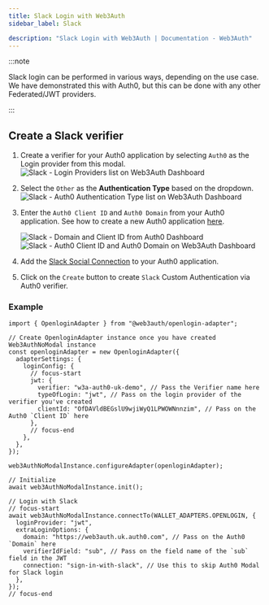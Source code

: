 ```yaml
---
title: Slack Login with Web3Auth
sidebar_label: Slack

description: "Slack Login with Web3Auth | Documentation - Web3Auth"
---
```


:::note

Slack login can be performed in various ways, depending on the use case. We have demonstrated this
with Auth0, but this can be done with any other Federated/JWT providers.

:::

## Create a Slack verifier

1. Create a verifier for your Auth0 application by selecting `Auth0` as the Login provider from this
   modal.
   ![Slack - Login Providers list on Web3Auth Dashboard](/images/dashboard/create-verifier-auth0.png)
2. Select the `Other` as the **Authentication Type** based on the dropdown.
   ![Slack - Auth0 Authentication Type list on Web3Auth Dashboard](/images/dashboard/create-verifier-google.png)
3. Enter the `Auth0 Client ID` and `Auth0 Domain` from your Auth0 application. See how to create a
   new Auth0 application [here](https://auth0.com/docs/quickstart/webapp/).

   ![Slack - Domain and Client ID from Auth0 Dashboard](/images/dashboard/create-verifier-auth0-filled-common.png)
   ![Slack - Auth0 Client ID and Auth0 Domain on Web3Auth Dashboard](/images/dashboard/create-verifier-auth0-unfilled.png)

4. Add the [Slack Social Connection](https://marketplace.auth0.com/integrations/sign-in-with-slack)
   to your Auth0 application.
5. Click on the `Create` button to create `Slack` Custom Authentication via Auth0 verifier.

### Example

```tsx
import { OpenloginAdapter } from "@web3auth/openlogin-adapter";

// Create OpenloginAdapter instance once you have created Web3AuthNoModal instance
const openloginAdapter = new OpenloginAdapter({
  adapterSettings: {
    loginConfig: {
      // focus-start
      jwt: {
        verifier: "w3a-auth0-uk-demo", // Pass the Verifier name here
        typeOfLogin: "jwt", // Pass on the login provider of the verifier you've created
        clientId: "OfDAVldBEGslU9wjiWyQ1LPWOWNnnzim", // Pass on the Auth0 `Client ID` here
      },
      // focus-end
    },
  },
});

web3AuthNoModalInstance.configureAdapter(openloginAdapter);

// Initialize
await web3AuthNoModalInstance.init();

// Login with Slack
// focus-start
await web3AuthNoModalInstance.connectTo(WALLET_ADAPTERS.OPENLOGIN, {
  loginProvider: "jwt",
  extraLoginOptions: {
    domain: "https://web3auth.uk.auth0.com", // Pass on the Auth0 `Domain` here
    verifierIdField: "sub", // Pass on the field name of the `sub` field in the JWT
    connection: "sign-in-with-slack", // Use this to skip Auth0 Modal for Slack login
  },
});
// focus-end
```

